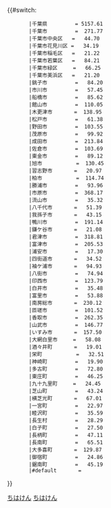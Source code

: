 {{#switch:{{自治體名稱翻譯/千葉縣|{{{1}}}}}
        |千葉県         = 5157.61
        |千葉市         =  271.77
        |千葉市中央区   =   44.70
        |千葉市花見川区 =   34.19
        |千葉市稲毛区   =   21.22
        |千葉市若葉区   =   84.21
        |千葉市緑区     =   66.25
        |千葉市美浜区   =   21.20
        |銚子市         =   84.20
        |市川市         =   57.45
        |船橋市         =   85.62
        |館山市         =  110.05
        |木更津市       =  138.95
        |松戸市         =   61.38
        |野田市         =  103.55
        |茂原市         =   99.92
        |成田市         =  213.84
        |佐倉市         =  103.69
        |東金市         =   89.12
        |旭市           =  130.45
        |習志野市       =   20.97
        |柏市           =  114.74
        |勝浦市         =   93.96
        |市原市         =  368.17
        |流山市         =   35.32
        |八千代市       =   51.39
        |我孫子市       =   43.15
        |鴨川市         =  191.14
        |鎌ケ谷市       =   21.08
        |君津市         =  318.81
        |富津市         =  205.53
        |浦安市         =   17.30
        |四街道市       =   34.52
        |袖ケ浦市       =   94.93
        |八街市         =   74.94
        |印西市         =  123.79
        |白井市         =   35.48
        |富里市         =   53.88
        |南房総市       =  230.12
        |匝瑳市         =  101.52
        |香取市         =  262.35
        |山武市         =  146.77
        |いすみ市       =  157.50
        |大網白里市     =   58.08
        |酒々井町       =   19.01
        |栄町           =   32.51
        |神崎町         =   19.90
        |多古町         =   72.80
        |東庄町         =   46.25
        |九十九里町     =   24.45
        |芝山町         =   43.24
        |横芝光町       =   67.01
        |一宮町         =   22.97
        |睦沢町         =   35.59
        |長生村         =   28.29
        |白子町         =   27.50
        |長柄町         =   47.11
        |長南町         =   65.51
        |大多喜町       =  129.87
        |御宿町         =   24.86
        |鋸南町         =   45.19
        |#default       = {{error|錯誤}}
}}<noinclude>{{Documentation|Template:自治體面積/doc}}
[[Category:都道府縣自治體面積模板|ちはけん]]
[[Category:千葉縣模板|ちはけん]]
</noinclude>
